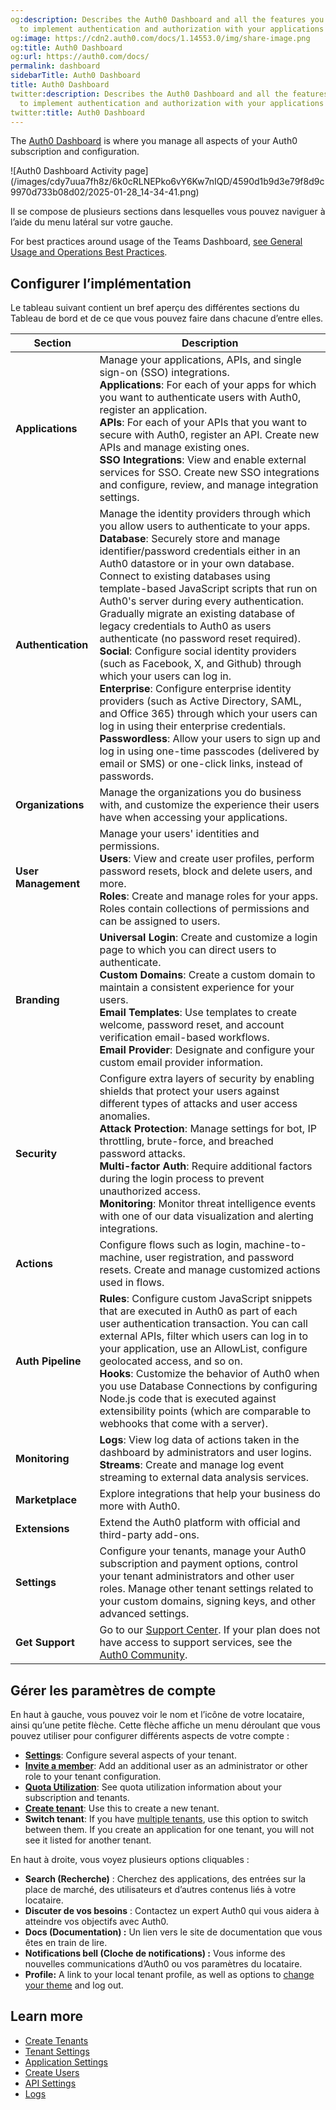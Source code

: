 ```yaml
---
og:description: Describes the Auth0 Dashboard and all the features you can access
  to implement authentication and authorization with your applications and APIs..
og:image: https://cdn2.auth0.com/docs/1.14553.0/img/share-image.png
og:title: Auth0 Dashboard
og:url: https://auth0.com/docs/
permalink: dashboard
sidebarTitle: Auth0 Dashboard
title: Auth0 Dashboard
twitter:description: Describes the Auth0 Dashboard and all the features you can access
  to implement authentication and authorization with your applications and APIs..
twitter:title: Auth0 Dashboard
---
```


The [Auth0 Dashboard](https://manage.auth0.com/#) is where you manage all aspects of your Auth0 subscription and configuration.

<Frame>![Auth0 Dashboard Activity page](/images/cdy7uua7fh8z/6k0cRLNEPko6vY6Kw7nIQD/4590d1b9d3e79f8d9c9970d733b08d02/2025-01-28_14-34-41.png)</Frame>

Il se compose de plusieurs sections dans lesquelles vous pouvez naviguer à l’aide du menu latéral sur votre gauche.

<Callout icon="file-lines" color="#0EA5E9" iconType="regular">

For best practices around usage of the Teams Dashboard, [see General Usage and Operations Best Practices](/docs/troubleshoot/general-usage-and-operations-best-practices).

</Callout>

## Configurer l’implémentation

Le tableau suivant contient un bref aperçu des différentes sections du Tableau de bord et de ce que vous pouvez faire dans chacune d’entre elles.

<table class="table"><thead>
<tr>
<th><strong>Section</strong></th>
<th><strong>Description</strong></th>
</tr>
</thead>
<tbody>
<tr>
<td><strong>Applications</strong></td>
<td>Manage your applications, APIs, and single sign-on (SSO) integrations.<br/><strong>Applications</strong>: For each of your apps for which you want to authenticate users with Auth0, register an application.<br/><strong>APIs</strong>: For each of your APIs that you want to secure with Auth0, register an API. Create new APIs and manage existing ones.<br/><strong>SSO Integrations</strong>: View and enable external services for SSO. Create new SSO integrations and configure, review, and manage integration settings.</td>
</tr>
<tr>
<td><strong>Authentication</strong></td>
<td>Manage the identity providers through which you allow users to authenticate to your apps.<br/><strong>Database</strong>: Securely store and manage identifier/password credentials either in an Auth0 datastore or in your own database. Connect to existing databases using template-based JavaScript scripts that run on Auth0's server during every authentication. Gradually migrate an existing database of legacy credentials to Auth0 as users authenticate (no password reset required).<br/> <strong>Social</strong>: Configure social identity providers (such as Facebook, X, and Github) through which your users can log in.<br/><strong>Enterprise</strong>: Configure enterprise identity providers (such as Active Directory, SAML, and Office 365) through which your users can log in using their enterprise credentials.<br/><strong>Passwordless</strong>: Allow your users to sign up and log in using one-time passcodes (delivered by email or SMS) or one-click links, instead of passwords.</td>
</tr>
<tr>
<td><strong>Organizations</strong></td>
<td>Manage the organizations you do business with, and customize the experience their users have when accessing your applications.</td>
</tr>
<tr>
<td><strong>User Management</strong></td>
<td>Manage your users' identities and permissions.<br/> <strong>Users</strong>: View and create user profiles, perform password resets, block and delete users, and more.<br/><strong>Roles</strong>: Create and manage roles for your apps. Roles contain collections of permissions and can be assigned to users.</td>
</tr>
<tr>
<td><strong>Branding</strong></td>
<td><strong>Universal Login</strong>: Create and customize a login page to which you can direct users to authenticate. <br/><strong>Custom Domains</strong>: Create a custom domain to maintain a consistent experience for your users.<br/><strong>Email Templates</strong>: Use templates to create welcome, password reset, and account verification email-based workflows. <br/><strong>Email Provider</strong>: Designate and configure your custom email provider information.</td>
</tr>
<tr>
<td><strong>Security</strong></td>
<td>Configure extra layers of security by enabling shields that protect your users against different types of attacks and user access anomalies. <br/><strong>Attack Protection</strong>: Manage settings for bot, IP throttling, brute-force, and breached password attacks. <br/><strong>Multi-factor Auth</strong>: Require additional factors during the login process to prevent unauthorized access. <br/><strong>Monitoring</strong>: Monitor threat intelligence events with one of our data visualization and alerting integrations.</td>
</tr>
<tr>
<td><strong>Actions</strong></td>
<td>Configure flows such as login, machine-to-machine, user registration, and password resets. Create and manage customized actions used in flows.</td>
</tr>
<tr>
<td><strong>Auth Pipeline</strong></td>
<td><strong>Rules</strong>: Configure custom JavaScript snippets that are executed in Auth0 as part of each user authentication transaction. You can call external APIs, filter which users can log in to your application, use an AllowList, configure geolocated access, and so on. <br/><strong>Hooks</strong>: Customize the behavior of Auth0 when you use Database Connections by configuring Node.js code that is executed against extensibility points (which are comparable to webhooks that come with a server).</td>
</tr>
<tr>
<td><strong>Monitoring</strong></td>
<td><strong>Logs</strong>: 	View log data of actions taken in the dashboard by administrators and user logins. <br/><strong>Streams</strong>: Create and manage log event streaming to external data analysis services.</td>
</tr>
<tr>
<td><strong>Marketplace</strong></td>
<td>Explore integrations that help your business do more with Auth0.</td>
</tr>
<tr>
<td><strong>Extensions</strong></td>
<td>Extend the Auth0 platform with official and third-party add-ons.</td>
</tr>
<tr>
<td><strong>Settings</strong></td>
<td>Configure your tenants, manage your Auth0 subscription and payment options, control your tenant administrators and other user roles. Manage other tenant settings related to your custom domains, signing keys, and other advanced settings.</td>
</tr>
<tr>
<td><strong>Get Support</strong></td>
<td>Go to our <a href="https://support.auth0.com">Support Center</a>. If your plan does not have access to support services, see the <a href="https://community.auth0.com/">Auth0 Community</a>.</td>
</tr>
</tbody>
</table>

## Gérer les paramètres de compte

En haut à gauche, vous pouvez voir le nom et l’icône de votre locataire, ainsi qu’une petite flèche. Cette flèche affiche un menu déroulant que vous pouvez utiliser pour configurer différents aspects de votre compte :

* [**Settings**](/docs/get-started/tenant-settings): Configure several aspects of your tenant.
* [**Invite a member**](/docs/get-started/manage-dashboard-access): Add an additional user as an administrator or other role to your tenant configuration.
* [**Quota Utilization**](https://support.auth0.com/reports/quota): See quota utilization information about your subscription and tenants.
* [**Create tenant**](/docs/get-started/auth0-overview/create-tenants): Use this to create a new tenant.
* **Switch tenant**: If you have [multiple tenants](/docs/get-started/auth0-overview/create-tenants/create-multiple-tenants), use this option to switch between them. If you create an application for one tenant, you will not see it listed for another tenant.

En haut à droite, vous voyez plusieurs options cliquables :

* **Search (Recherche)** : Cherchez des applications, des entrées sur la place de marché, des utilisateurs et d’autres contenus liés à votre locataire.
* **Discuter de vos besoins** : Contactez un expert Auth0 qui vous aidera à atteindre vos objectifs avec Auth0.
* **Docs (Documentation) :** Un lien vers le site de documentation que vous êtes en train de lire.
* **Notifications bell (Cloche de notifications) :** Vous informe des nouvelles communications d’Auth0 ou vos paramètres du locataire.
* **Profile:** A link to your local tenant profile, as well as options to [change your theme](/docs/get-started/dashboard-profile/light-and-dark-themes) and log out.

## Learn more

* [Create Tenants](/docs/get-started/auth0-overview/create-tenants)
* [Tenant Settings](/docs/get-started/tenant-settings)
* [Application Settings](/docs/get-started/applications/application-settings)
* [Create Users](/docs/manage-users/user-accounts/create-users)
* [API Settings](/docs/get-started/apis/api-settings)
* [Logs](/docs/deploy-monitor/logs)